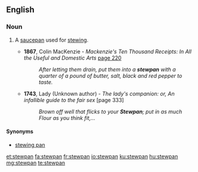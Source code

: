 ==English==

===Noun===
{{en-noun}}

# {{label|en|archaic|cookware}} A [[saucepan]] used for [[stew]]ing.
#* '''1867''', Colin MacKenzie - ''Mackenzie's Ten Thousand Receipts: In All the Useful and Domestic Arts'' [http://books.google.co.uk/books?id=GZxBAAAAIAAJ&q=stewpan&dq=stewpan&lr=&pgis=1 page 220]
#*: ''After letting them drain, put them into a '''stewpan''' with a quarter of a pound of butter, salt, black and red pepper to taste.''
#* '''1743''', Lady (Unknown author) - ''The lady's companion: or, An infallible guide to the fair sex'' [page 333]
#*: ''Brown off well that flicks to your '''Stewpan'''; put in as much Flour as you think fit,...''

====Synonyms====
* [[stewing pan]]

[[et:stewpan]]
[[fa:stewpan]]
[[fr:stewpan]]
[[io:stewpan]]
[[ku:stewpan]]
[[hu:stewpan]]
[[mg:stewpan]]
[[te:stewpan]]